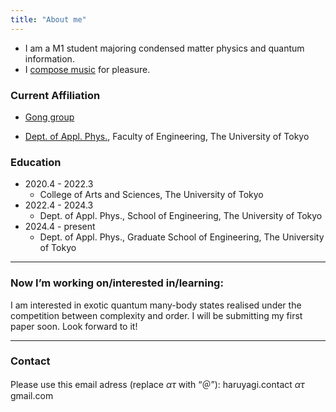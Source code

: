 ```yaml
---
title: "About me"
---
```


- I am a M1 student majoring condensed matter physics and quantum information. 
- I [compose music](Music.qmd) for pleasure.

### Current Affiliation

- [Gong group](https://sites.google.com/g.ecc.u-tokyo.ac.jp/gonggroup/)

- [Dept. of Appl. Phys.](https://www.ap.t.u-tokyo.ac.jp), Faculty of Engineering, The University of Tokyo

### Education

- 2020.4 - 2022.3
    - College of Arts and Sciences, The University of Tokyo
- 2022.4 - 2024.3
    - Dept. of Appl. Phys., School of Engineering, The University of Tokyo
- 2024.4 - present
    - Dept. of Appl. Phys., Graduate School of Engineering, The University of Tokyo

---

### Now I'm working on/interested in/learning:

I am interested in exotic quantum many-body states realised under the competition between complexity and order.
I will be submitting my first paper soon. Look forward to it!

---

### Contact

Please use this email adress (replace $\alpha \tau$ with "＠"): haruyagi.contact $\alpha \tau$ gmail.com